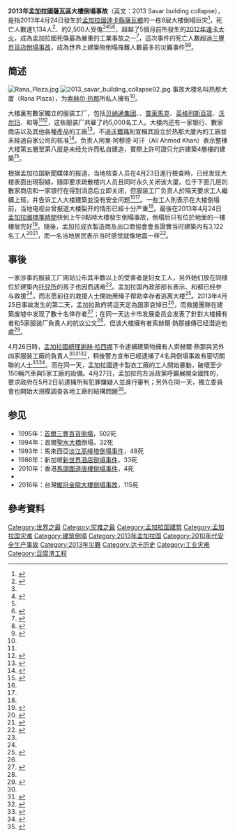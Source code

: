 {{NoteTA
|1=zh:孟加拉國;zh-tw:孟加拉;zh-sg:孟加拉;zh-cn:孟加拉国;
}}
{{Infobox news event
| title = 2013年孟加拉国萨瓦区大楼倒塌事故<br>2013 Savar building collapse
| image = 
| 图像尺寸 = 300px
| 图像说明 = 
| 日期 = 2013年4月24日
| 时间 = [[孟加拉国标准时间|孟加拉国标准时间]]（[[UTC+6|UTC+6]]）<br>当地早晨08時45分<ref>{{Cite web |url= http://www.thedailystar.net/beta2/news/like-a-pack-of-cards-it-crumbles/ |title= It crumbles like a pack of cards |author= Shaheen Mollah和Wasim Bin Habib |date= 2013年4月25日 |publisher= 《{{Link-en|每日星報 (孟加拉國)|The Daily Star (Bangladesh)|每日星報}}》 |language= en |accessdate= 2013年4月26日 |quote=  |archive-date= 2013年10月6日 |archive-url= https://web.archive.org/web/20131006150257/http://www.thedailystar.net/beta2/news/like-a-pack-of-cards-it-crumbles/ |dead-url= no }}</ref>
| 地点 = {{BGD}}[[達卡縣|達卡縣]]热那大厦
| 坐标 = {{Coord|23|50|46|N|90|15|27|E|type:landmark_region:BD|display = inline,title}}
| 别名 = 
| first reporter = 
| 拍摄自 = 
| 参与者 = 
| 结果 = 
| 受伤 = 約2,500人<ref name = "BBC20130502">{{Cite web |url= http://www.bbc.co.uk/news/world-asia-22378539 |title= Bangladesh factories reopen after Dhaka disaster |author= Andrew North |date= 2013年5月2日 |publisher= [[英國廣播公司|英國廣播公司]] |language= en |accessdate= 2013年5月2日 |quote=  |archive-date= 2020年11月23日 |archive-url= https://web.archive.org/web/20201123203354/https://www.bbc.co.uk/news/world-asia-22378539 |dead-url= no }}</ref>
| 死亡 = '''1,134人'''<ref name="The Guardian"/><ref name="BBC20130513">{{Cite web |url= http://www.bbc.co.uk/news/world-asia-22513861 |title= Bangladesh factory rescue operation draws to close |author=  |date= 2013年5月13日 |publisher= 《[[BBC|BBC]]》 |language= en |accessdate= 2013年5月13日 |quote=  |archive-date= 2020年11月23日 |archive-url= https://web.archive.org/web/20201123203406/https://www.bbc.co.uk/news/world-asia-22513861 |dead-url= no }}</ref>
| 失踪 = 搜救完畢<br>（2013年5月13日结束）
| 财产损失 = 
| 审讯 = 
| 验尸官 = 
| 判决 = 
| 嫌疑犯 = [[索赫爾·熱那|索赫爾·熱那]]<ref name = "Bdnews24.com">{{Cite web |url= http://bdnews24.com/bangladesh/2013/04/24/rana-plaza-collapse-32-dead |title= 80 dead, 800 hurt in Savar high-rise collapse |author=  |date= 2013年4月25日 |publisher= {{Link-en|Bdnews24.com|Bdnews24.com}} |language= en |accessdate= 2013年4月26日 |quote=  |archive-date= 2013年4月27日 |archive-url= https://web.archive.org/web/20130427180411/http://bdnews24.com/bangladesh/2013/04/24/rana-plaza-collapse-32-dead |dead-url= no }}</ref><ref>{{Cite web |url= http://bdnews24.com/bangladesh/2013/04/25/savar-deaths-hit-255 |title= Death hangs heavy as toll hits 261 |author= Selim Ahmed |date= 2013年4月25日 |publisher= {{Link-en|Bdnews24.com|Bdnews24.com}} |language= en |accessdate= 2013年4月26日 |quote=  |archive-date= 2020年8月20日 |archive-url= https://web.archive.org/web/20200820210533/http://bdnews24.com/bangladesh/2013/04/25/savar-deaths-hit-255 |dead-url= no }}</ref>
| 指控 = 
| 定罪 = 
| publication bans = 
| 诉讼 = 
| 网址 = <!-- {{URL|example.com}} -->
| 备注 = 
}}

'''2013年孟加拉國薩瓦區大樓倒塌事故'''（英文：2013 Savar building collapse），是指2013年4月24日發生於[[孟加拉國|孟加拉國]][[達卡縣|達卡縣]][[薩瓦烏帕齊拉|薩瓦鄉]]的一栋8层大楼倒塌巨灾<ref>{{Cite web |url= http://www.reuters.com/article/2013/04/24/us-bangladesh-building-idUSBRE93N06P20130424 |title= Bangladesh factory building collapse kills nearly 100 |author= Serajul Quadir和Ruma Paul |date= 2013年4月24日 |publisher= [[路透社|路透社]] |language= en |accessdate= 2013年4月26日 |quote=  |archive-date= 2015年9月24日 |archive-url= https://web.archive.org/web/20150924180817/http://www.reuters.com/article/2013/04/24/us-bangladesh-building-idUSBRE93N06P20130424 |dead-url= no }}</ref>，死亡人數達1,134人<ref name="The Guardian">{{cite news |last=Tansy |first=Hopkins |date=23 April 2015 |title=Reliving the Rana Plaza factory collapse: a history of cities in 50 buildings, day 22 |url=https://www.theguardian.com/cities/2015/apr/23/rana-plaza-factory-collapse-history-cities-50-buildings |work=The Observer |location=London |access-date=22 June 2017 |archive-date=2020-06-25 |archive-url=https://web.archive.org/web/20200625003712/https://www.theguardian.com/cities/2015/apr/23/rana-plaza-factory-collapse-history-cities-50-buildings }}</ref>、約2,500人受傷<ref name = "BBC20130502"/><ref name = "Dean Nelson">{{Cite web |url= http://www.telegraph.co.uk/news/worldnews/asia/bangladesh/10014778/Bangladesh-building-collapse-kills-at-least-82-in-Dhaka.html |title= Bangladesh building collapse kills at least 82 in Dhaka |author= Dean Nelson |date= 2013年4月24日 |publisher= 《[[每日電訊報|每日電訊報]]》 |language= en |accessdate= 2013年4月26日 |quote=  |archive-date= 2018年8月20日 |archive-url= https://web.archive.org/web/20180820172629/https://www.telegraph.co.uk/news/worldnews/asia/bangladesh/10014778/Bangladesh-building-collapse-kills-at-least-82-in-Dhaka.html |dead-url= no }}</ref><ref name = "Bdnews24.com"/><ref name = "Farid Ahmed">{{Cite web |url= http://edition.cnn.com/2013/04/24/world/asia/bangladesh-building-collapse/index.html?hpt=hp_t3 |title= Bangladesh building collapse kills at least 123, injures more than 1,000 |author= Farid Ahmed |date= 2013年4月25日 |publisher= [[有線電視新聞網|有線電視新聞網]] |language= en |accessdate= 2013年4月26日 |quote=  |archive-date= 2017年11月21日 |archive-url= https://web.archive.org/web/20171121031854/http://edition.cnn.com/2013/04/24/world/asia/bangladesh-building-collapse/index.html?hpt=hp_t3 |dead-url= no }}</ref>，超越了5個月前所發生的[[2012年達卡大火|2012年達卡大火]]，成為孟加拉國死傷最為嚴重的工業事故之一<ref>{{Cite web |url= http://www.abc.net.au/news/2013-04-26/up-to-1000-feared-dead-after-bangladesh-factory-collapse/4652206 |title= Up to 1,000 feared dead after Bangladesh factory collapse |author= Michael Edwards |date= 2013年4月26日 |publisher= {{Link-en|ABC News (澳洲)|ABC News (Australia)|ABC News}} |language= en |accessdate= 2013年4月26日 |quote=  |archive-date= 2014年9月9日 |archive-url= https://web.archive.org/web/20140909153046/http://www.abc.net.au/news/2013-04-26/up-to-1000-feared-dead-after-bangladesh-factory-collapse/4652206 |dead-url= no }}</ref>，這次事件的死亡人數超過[[三豐百貨店倒塌事故|三豐百貨店倒塌事故]]，成為世界上建築物倒塌罹難人數最多的災難事件<ref name="BBC">{{cite news|title=Bangladesh building collapse death toll passes 500|url=http://www.bbc.co.uk/news/world-asia-22394094|accessdate=3 May 2013|publisher=BBC News|date=3 May 2013|archive-date=2019-03-29|archive-url=https://web.archive.org/web/20190329221336/https://www.bbc.co.uk/news/world-asia-22394094|dead-url=no}}</ref><ref name="huffpost">{{cite news|title=Bangladesh Building Collapse Death Toll Tops 500; Engineer Whistleblower Arrested|url=http://www.huffingtonpost.com/2013/05/02/bangladesh-death-toll-tops-500_n_3199568.html|accessdate=3 May 2013|work=Huffington Post|date=3 May 2013|archive-date=2016-03-03|archive-url=https://web.archive.org/web/20160303223512/http://www.huffingtonpost.com/2013/05/02/bangladesh-death-toll-tops-500_n_3199568.html|dead-url=no}}</ref>。

== 简述 ==
[[File:Rana_Plaza.jpg|thumb]]
[[File:2013_savar_building_collapse02.jpg|thumb]]
事故大楼名叫热那大厦（Rana Plaza），为[[索赫尔·热那|索赫尔·热那]]所私人擁有<ref name = "Bdnews24.com"/>。

大楼裏有數家獨立的服装工厂，包括[[班尼顿|贝纳通集团]]、{{Link-en|The Children's Place|The Children's Place}}、[[普利马克|普萊馬克]]、[[英格列斯百貨|英格列斯百貨]]、[[沃尔玛|沃尔玛]]、{{Link-en|季候風配飾|Monsoon Accessorize}}和{{Link-en|DressBarn|DressBarn}}等<ref name = "Dean Nelson"/><ref name = "Julhas Alam">{{Cite web |url= http://www.usatoday.com/story/news/world/2013/04/24/bangladesh-building-collapse/2108727/ |title= Toll in Bangladesh building collapse climbs to 275 |author= Julhas Alam |date= 2013年4月25日 |publisher= 《[[今日美國|今日美國]]》 |language= en |accessdate= 2013年4月26日 |quote=  |archive-date= 2013年4月24日 |archive-url= https://web.archive.org/web/20130424125438/http://www.usatoday.com/story/news/world/2013/04/24/bangladesh-building-collapse/2108727/ |dead-url= no }}</ref>，这些服装厂共雇了约5,000名工人。大楼内还有一家银行、數家商店以及其他各種產品的工廠<ref name = "Syed Zain Al-Mahmood">{{Cite web |url= http://www.guardian.co.uk/world/2013/apr/24/bangladesh-building-collapse-kills-garment-workers |title= Matalan supplier among manufacturers in Bangladesh building collapse |author= Syed Zain Al-Mahmood和Rebecca Smithers |date= 2013年4月24日 |publisher= 《[[衛報|衛報]]》 |language= en |accessdate= 2013年4月26日 |quote=  |archive-date= 2013年6月6日 |archive-url= https://web.archive.org/web/20130606143948/http://www.guardian.co.uk/world/2013/apr/24/bangladesh-building-collapse-kills-garment-workers |dead-url= no }}</ref>，不過[[沃爾瑪|沃爾瑪]]則宣稱其設立於热那大厦內的工廠並未經過自家公司的核准<ref>{{Cite web |url= http://www.huffingtonpost.com/2013/04/26/retailers-reject-bangladesh-factory-safety-plan_n_3162093.html |title= Major Retailers Rejected Bangladesh Factory Safety Plan |author= Kay Johnson和Julhas Alam |date= 2013年4月27日 |publisher= 《[[哈芬登郵報|哈芬登郵報]]》 |language= en |accessdate= 2013年4月26日 |quote=  |archive-date= 2013年4月27日 |archive-url= https://web.archive.org/web/20130427022405/http://www.huffingtonpost.com/2013/04/26/retailers-reject-bangladesh-factory-safety-plan_n_3162093.html |dead-url= no }}</ref>。{{Link-en|孟加拉國消防和民防局|Bangladesh Fire Service & Civil Defense}}负责人阿里·阿穆德·可汗（Ali Ahmed Khan）表示整棟大楼第五層至第八层是未经允许而私自建造，實際上許可證只允許建築4層樓的建築<ref name = "Jim Yardley">{{Cite web |url= http://www.nytimes.com/2013/04/25/world/asia/bangladesh-building-collapse.html?hp&_r=0 |title= Building Collapse in Bangladesh Leaves Scores Dead |author= {{Link-en|吉姆·亞德利|Jim Yardley}} |date= 2013年4月24日 |publisher= 《[[紐約時報|紐約時報]]》 |language= en |accessdate= 2013年4月26日 |quote=  |archive-date= 2020年11月12日 |archive-url= https://web.archive.org/web/20201112040637/http://www.nytimes.com/2013/04/25/world/asia/bangladesh-building-collapse.html?hp&_r=0 |dead-url= no }}</ref>。

根据孟加拉国新聞媒体的报道，当地核查人员在4月23日進行檢查時，已经发现大楼表面出現裂縫，隨即要求疏散楼内人员且同时永久关闭该大厦。位于下面几层的數家商店和一家银行在得到消息后立即关闭，但服装工厂负责人於隔天要求工人繼續上班，并告诉工人大楼建築並没有安全问题<ref name = "Syed Zain Al-Mahmood"/><ref name = "Jim Yardley"/>。一些工人則表示在大楼倒塌前，当地电视台曾报道大楼裂开的情形已經十分严重<ref name = "Julhas Alam"/>。最後在2013年4月24日[[孟加拉國標準時間|孟加拉國標準時間]]快到上午9點時大楼發生倒塌事故，倒塌后只有位於地面的一樓樓层完好<ref>{{Cite web |url= http://www.bbc.co.uk/news/world-asia-22289362 |title= Frantic search for survivors after Dhaka building collapse |author=  |date= 2013年4月25日 |publisher= [[英國廣播公司|英國廣播公司]] |language= en |accessdate= 2013年4月26日 |quote=  |archive-date= 2020年11月23日 |archive-url= https://web.archive.org/web/20201123203334/https://www.bbc.co.uk/news/world-asia-22289362 |dead-url= no }}</ref>。隨後，孟加拉成衣製造商及出口商協會會長證實当时建築内有3,122名工人<ref name = "英國獨立電視台">{{Cite web |url= http://www.itv.com/news/update/2013-04-25/case-filed-against-owners-of-collapsed-building-in-dhaka/ |title= Case filed against owners of collapsed building in Dhaka |author=  |date= 2013年4月26日 |publisher= [[英國獨立電視台|英國獨立電視台]] |language= en |accessdate= 2013年4月26日 |quote=  |archive-date= 2020年7月25日 |archive-url= https://web.archive.org/web/20200725093844/https://www.itv.com/news/update/2013-04-25/case-filed-against-owners-of-collapsed-building-in-dhaka/ |dead-url= no }}</ref><ref>{{Cite web |url= http://rthk.hk/rthk/news/expressnews/20130428/news_20130428_55_918326.htm |title= 孟加拉塌樓增至350多人死亡 |author= 黃思蘅 |date= 2013年4月28日 |publisher= [[香港電台|香港電台]] |language=  |accessdate= 2013年4月26日 |quote=  |archive-date= 2013年7月2日 |archive-url= https://archive.is/20130702043500/http://rthk.hk/rthk/news/expressnews/20130428/news_20130428_55_918326.htm |dead-url= no }}{{zh-hk}}</ref>，而一名当地居民表示当时感觉就像地震一样<ref>{{Cite web |url= http://www.standard.co.uk/news/at-least-100-killed-and-many-more-hurt-in-bangladesh-factory-collapse-8585974.html |title= At least 100 killed and many more hurt in Bangladesh factory collapse |author= Michael Howie |date= 2013年4月24日 |publisher= 《{{Link-en|標準晚報|Evening Standard}}》 |language= en |accessdate= 2013年4月26日 |quote=  |archive-date= 2020年11月29日 |archive-url= https://web.archive.org/web/20201129151501/https://www.standard.co.uk/news/at-least-100-killed-and-many-more-hurt-in-bangladesh-factory-collapse-8585974.html |dead-url= no }}</ref>。

== 事後 ==
<!--[[File:Rana_plaza_before_collapse.jpg|400px]]-->
一家涉事的服装工厂网站公布其半数以上的受害者是妇女工人，另外她们放在同樣位於建築內[[托兒所|托兒所]]的孩子也因而遇难<ref name = "Dean Nelson"/>。孟加拉国內政部部长{{Link-en|慕希尤丁·罕·亞拉姆吉爾|Muhiuddin Khan Alamgir}}表示{{Link-en|孟加拉國消防和民防局|Bangladesh Fire Service & Civil Defense|消防}}、{{Link-en|孟加拉國警察|Bangladesh Police|警察部門}}和{{Link-en|迅速行動營|Rapid Action Battalion}}都已经参与救援<ref name = "Farid Ahmed"/>，而志愿前往的救援人士開始用绳子帮助幸存者逃离大楼<ref>{{Cite web |url= http://news.uk.msn.com/bangladesh-dhaka-building-collapse-in-pictures-261744?page=3 |title= Bangladesh Dhaka building collapse: pictures |author=  |date= 2013年4月24日 |publisher= [[MSN|MSN]] |language= en |accessdate= 2013年4月26日 |quote=  |archive-url= https://web.archive.org/web/20140517132257/http://news.uk.msn.com/bangladesh-dhaka-building-collapse-in-pictures-261744?page=3 |archive-date= 2014年5月17日 |dead-url= yes }}</ref>。2013年4月25日事故发生的第二天，孟加拉政府將這天定為国家哀悼日<ref name = "Farid Ahmed"/>，而救援團隊在建築废墟中发现了數十名倖存者<ref>{{Cite web |url= http://www.bbc.co.uk/news/world-asia-22299929 |title= Dhaka building collapse: Dozens found alive in rubble |author= Anbarasan Ethirajan |date= 2013年4月25日 |publisher= [[英國廣播公司|英國廣播公司]] |language= en |accessdate= 2013年4月26日 |quote=  |archive-date= 2020年11月23日 |archive-url= https://web.archive.org/web/20201123203340/https://www.bbc.co.uk/news/world-asia-22299929 |dead-url= no }}</ref>；在同一天达卡市发展委员会发表了針對大楼擁有者和5家服装厂負責人的抗议公文<ref name = "英國獨立電視台"/>，但该大楼擁有者索赫爾·熱那據傳已经潜逃他處<ref name = "每日星報">{{Cite web |url= http://www.thedailystar.net/beta2/news/arrest-rana-four-factory-owners/ |title= 2 factory owners arrested |author=  |date= 2013年4月27日 |publisher= 《{{Link-en|每日星報 (孟加拉國)|The Daily Star (Bangladesh)|每日星報}}》 |language= en |accessdate= 2013年4月27日 |quote=  |archive-date= 2013年6月27日 |archive-url= https://web.archive.org/web/20130627153618/http://www.thedailystar.net/beta2/news/arrest-rana-four-factory-owners/ |dead-url= no }}</ref>。

4月26日時，[[孟加拉國總理|孟加拉國總理]][[謝赫·哈西娜|謝赫·哈西娜]]下令逮捕建築物擁有人索赫爾·熱那與另外四家服裝工廠的負責人<ref name = "每日星報"/><ref>{{Cite web |url= http://edition.cnn.com/2013/04/26/world/asia/bangladesh-building-collapse/index.html?hpt=hp_t1 |title= 50 more survivors found amid Bangladesh building rubble |author= Tom Watkins和Farid Ahmed |date= 2013年4月27日 |publisher= [[有線電視新聞網|有線電視新聞網]] |language= en |accessdate= 2013年4月27日 |quote=  |archive-date= 2020年11月12日 |archive-url= https://web.archive.org/web/20201112020255/http://edition.cnn.com/2013/04/26/world/asia/bangladesh-building-collapse/index.html?hpt=hp_t1 |dead-url= no }}</ref><ref>{{Cite web |url= http://bdnews24.com/bangladesh/2013/04/26/arrest-of-rana-5-rmg-unit-owners-ordered |title= Arrest of Rana, 5 RMG unit owners ordered |author=  |date= 2013年4月26日 |publisher= {{Link-en|Bdnews24.com|Bdnews24.com}} |language= en |accessdate= 2013年4月26日 |quote=  |archive-date= 2013年4月29日 |archive-url= https://web.archive.org/web/20130429235523/http://bdnews24.com/bangladesh/2013/04/26/arrest-of-rana-5-rmg-unit-owners-ordered |dead-url= no }}</ref>，稍後警方宣布已經逮捕了4名與倒塌事故有密切關聯的人士<ref>{{Cite web |url= http://edition.cnn.com/2013/04/27/world/asia/bangladesh-building-collapse/index.html?hpt=hp_inthenews |title= 4 arrested, others questioned after deadly Bangladesh building collapse |author= Lateef Mungin和Farid Ahmed |date= 2013年4月27日 |publisher= [[有線電視新聞網|有線電視新聞網]] |language= en |accessdate= 2013年4月27日 |quote=  |archive-date= 2018年1月23日 |archive-url= https://web.archive.org/web/20180123072605/http://edition.cnn.com/2013/04/27/world/asia/bangladesh-building-collapse/index.html?hpt=hp_inthenews |dead-url= no }}</ref><ref>{{Cite web |url= http://rthk.hk/rthk/news/expressnews/20130427/news_20130427_55_918292.htm |title= 孟加拉塌樓增至336人死 兩工程師被捕 |author=  |date= 2013年4月27日 |publisher= [[香港電台|香港電台]] |language=  |accessdate= 2013年4月26日 |quote=  |archive-date= 2013年7月2日 |archive-url= https://archive.is/20130702044123/http://rthk.hk/rthk/news/expressnews/20130427/news_20130427_55_918292.htm |dead-url= no }}{{zh-hk}}</ref>。而在同一天，孟加拉國達卡製衣工廠的工人開始暴動，破壞至少150輛汽車與5家工廠的設備。4月27日，孟加拉的左派政黨呼籲展開全國性的{{Link-en|聯合休業罷工|Hartal}}，要求政府在5月2日前逮捕所有犯罪嫌疑人並進行審判；另外在同一天，獨立委員會也開始大規模調查各地工廠的結構問題<ref>{{Cite web |url= http://www.thedailystar.net/beta2/news/lefts-call-hartal-for-arrest-of-culprits/ |title= 18-party, lefts call hartal for May 2 |author=  |date= 2013年4月28日 |publisher= 《{{Link-en|每日星報 (孟加拉國)|The Daily Star (Bangladesh)|每日星報}}》 |language= en |accessdate= 2013年4月28日 |quote=  |archive-date= 2013年6月30日 |archive-url= https://web.archive.org/web/20130630010335/http://www.thedailystar.net/beta2/news/lefts-call-hartal-for-arrest-of-culprits/ |dead-url= no }}</ref>。

== 参见 ==
{{portal box|災害}}
*1995年：[[三豐百貨店倒塌事故|首爾三豐百貨倒塌]]，502死
*1994年：首爾[[聖水大橋|聖水大橋]]倒塌，32死
*1993年：馬來西亞[[淡江高峰塔倒塌事件|淡江高峰塔倒塌事件]]，48死
*1986年：新加坡[[新世界酒店倒塌事件|新世界酒店倒塌事件]]，33死
*2010年：香港[[馬頭圍道唐樓倒塌事件|馬頭圍道唐樓倒塌事件]]，4死
* {{Link-en|2013年印度塔那大楼倒塌事故|2013 Thane building collapse}}
*2016年：台灣[[維冠金龍大樓倒塌事故|維冠金龍大樓倒塌事故]]，115死

== 參考資料 ==
{{Reflist|2}}

[[Category:世界之最|Category:世界之最]]
[[Category:灾难之最|Category:灾难之最]]
[[Category:孟加拉国建筑|Category:孟加拉国建筑]]
[[Category:孟加拉国灾难|Category:孟加拉国灾难]]
[[Category:建筑倒塌|Category:建筑倒塌]]
[[Category:2013年孟加拉国|Category:2013年孟加拉国]]
[[Category:2010年代安全生产事故|Category:2010年代安全生产事故]]
[[Category:2013年災難|Category:2013年災難]]
[[Category:达卡历史|Category:达卡历史]]
[[Category:工业灾难|Category:工业灾难]]
[[Category:豆腐渣工程|Category:豆腐渣工程]]